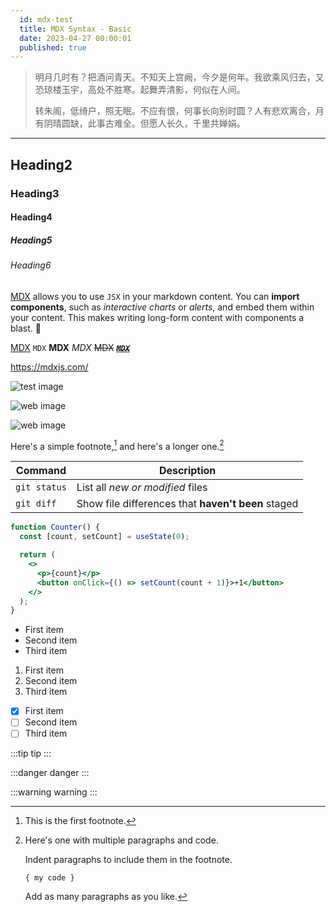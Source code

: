 ```yaml
---
  id: mdx-test
  title: MDX Syntax - Basic
  date: 2023-04-27 00:00:01
  published: true
---
```


> 明月几时有？把酒问青天。不知天上宫阙，今夕是何年。我欲乘风归去，又恐琼楼玉宇，高处不胜寒。起舞弄清影，何似在人间。
>
> 转朱阁，低绮户，照无眠。不应有恨，何事长向别时圆？人有悲欢离合，月有阴晴圆缺，此事古难全。但愿人长久，千里共婵娟。

---

## Heading2

### Heading3

#### Heading4

##### Heading5

###### Heading6

[MDX](https://mdxjs.com) allows you to use `JSX` in your markdown content. You can **import components**, such as _interactive charts_ or _alerts_, and embed them within your content. This makes writing long-form content with components a blast. 🚀

[MDX](https://mdxjs.com) `MDX` **MDX** _MDX_ ~~MDX~~ ~~_**[`MDX`](https://mdxjs.com)**_~~

https://mdxjs.com/

![test image](/images/mdx-test.webp)

![web image](https://w.wallhaven.cc/full/jx/wallhaven-jxl31y.png)

![web image](https://w.wallhaven.cc/full/jx/wallhaven-jxd1x5.jpg)

Here's a simple footnote,[^1] and here's a longer one.[^bignote]

| Command      | Description                                        |
| ------------ | -------------------------------------------------- |
| `git status` | List all _new or modified_ files                   |
| `git diff`   | Show file differences that **haven't been** staged |

```jsx
function Counter() {
  const [count, setCount] = useState(0);

  return (
    <>
      <p>{count}</p>
      <button onClick={() => setCount(count + 1)}>+1</button>
    </>
  );
}
```

- First item
- Second item
- Third item

1. First item
2. Second item
3. Third item

- [x] First item
- [ ] Second item
- [ ] Third item

:::tip
tip
:::

:::danger
danger
:::

:::warning
warning
:::

[^1]: This is the first footnote.
[^bignote]: Here's one with multiple paragraphs and code.

    Indent paragraphs to include them in the footnote.

    `{ my code }`

    Add as many paragraphs as you like.

<DarkToggle />
